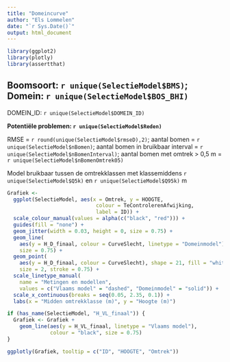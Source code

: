 ```yaml
---
title: "Domeincurve"
author: "Els Lommelen"
date: "`r Sys.Date()`"
output: html_document
---
```


```r
library(ggplot2)
library(plotly)
library(assertthat)
```

## Boomsoort: `r unique(SelectieModel$BMS)`; Domein: `r unique(SelectieModel$BOS_BHI)`

DOMEIN_ID: `r unique(SelectieModel$DOMEIN_ID)`

__Potentiële problemen: `r unique(SelectieModel$Reden)`__

RMSE = `r round(unique(SelectieModel$rmseD),2)`; aantal bomen = `r unique(SelectieModel$nBomen)`;
aantal bomen in bruikbaar interval = `r unique(SelectieModel$nBomenInterval)`;
aantal bomen met omtrek > 0,5 m = `r unique(SelectieModel$nBomenOmtrek05)`

Model bruikbaar tussen de omtrekklassen met klassemiddens 
`r unique(SelectieModel$Q5k)` en 
`r unique(SelectieModel$Q95k)` m

```r

Grafiek <-
  ggplot(SelectieModel, aes(x = Omtrek, y = HOOGTE,
                             colour = TeControlerenAfwijking,
                             label = ID)) +
  scale_colour_manual(values = alpha(c("black", "red"))) +
  guides(fill = "none") +
  geom_jitter(width = 0.03, height = 0, size = 0.75) +
  geom_line(
    aes(y = H_D_finaal, colour = CurveSlecht, linetype = "Domeinmodel"),
    size = 0.75) +
  geom_point(
    aes(y = H_D_finaal, colour = CurveSlecht), shape = 21, fill = "white",
    size = 2, stroke = 0.75) +
  scale_linetype_manual(
    name = "Metingen en modellen",
    values = c("Vlaams model" = "dashed", "Domeinmodel" = "solid")) +
  scale_x_continuous(breaks = seq(0.05, 2.35, 0.1)) +
  labs(x = "Midden omtrekklasse (m)", y = "Hoogte (m)")

if (has_name(SelectieModel, "H_VL_finaal")) {
  Grafiek <- Grafiek +
    geom_line(aes(y = H_VL_finaal, linetype = "Vlaams model"),
              colour = "black", size = 0.75)
}

ggplotly(Grafiek, tooltip = c("ID", "HOOGTE", "Omtrek"))
```

